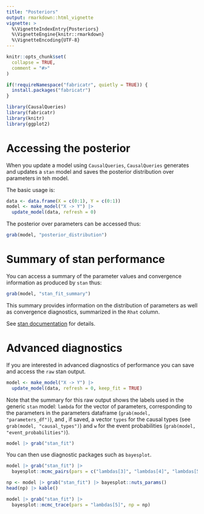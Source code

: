 ```yaml
---
title: "Posteriors"
output: rmarkdown::html_vignette
vignette: >
  %\VignetteIndexEntry{Posteriors}
  %\VignetteEngine{knitr::rmarkdown}
  %\VignetteEncoding{UTF-8}
---
```


```r
knitr::opts_chunk$set(
  collapse = TRUE,
  comment = "#>"
)

```

```r
if(!requireNamespace("fabricatr", quietly = TRUE)) {
  install.packages("fabricatr")
}

library(CausalQueries)
library(fabricatr)
library(knitr)
library(ggplot2)
```

# Accessing the posterior

When you update a model using `CausalQueries`, `CausalQueries` generates and updates a `stan` model and saves the posterior distribution over parameters in teh model. 

The basic usage is:

```r
data <- data.frame(X = c(0:1), Y = c(0:1))
model <- make_model("X -> Y") |> 
  update_model(data, refresh = 0)
```

The posterior over parameters can be accessed thus:

```r
grab(model, "posterior_distribution")
```


# Summary of stan performance

You can access a summary of the parameter values and convergence information as produced by `stan` thus:

```r
grab(model, "stan_fit_summary")
```

This summary provides information on the distribution of parameters as well as convergence diagnostics, summarized in the `Rhat` column.

See [stan documentation](https://cran.r-project.org/web/packages/rstan/vignettes/stanfit-objects.html) for details.


# Advanced diagnostics 

If you are interested in advanced diagnostics of performance you can save and access the `raw` stan output. 

```r
model <- make_model("X -> Y") |> 
  update_model(data, refresh = 0, keep_fit = TRUE)
```

Note that the summary for this raw output shows the labels used in the generic `stan` model: `lambda` for the vector of parameters, corresponding to the parameters in the parameters dataframe  (`grab(model, "parameters_df")`), and , if saved,  a vector `types` for the causal types (see `grab(model, "causal_types")`) and `w` for the event probabilities (`grab(model, "event_probabilities")`). 

```r
model |> grab("stan_fit")
```


You can then  use diagnostic packages such as `bayesplot`.

```r
model |> grab("stan_fit") |>
  bayesplot::mcmc_pairs(pars = c("lambdas[3]", "lambdas[4]", "lambdas[5]", "lambdas[6]"))

```
      
```r
np <- model |> grab("stan_fit") |> bayesplot::nuts_params()
head(np) |> kable()

model |> grab("stan_fit") |>
  bayesplot::mcmc_trace(pars = "lambdas[5]", np = np) 
```
